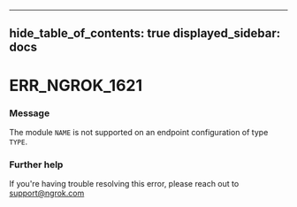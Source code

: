 

---
hide_table_of_contents: true
displayed_sidebar: docs
---


# ERR_NGROK_1621

### Message
The module `NAME` is not supported on an endpoint configuration of type `TYPE`.

<ErrorDetails />



### Further help
If you're having trouble resolving this error, please reach out to [support@ngrok.com](mailto:support@ngrok.com?subject=Help%20with%20ERR_NGROK_1621)

